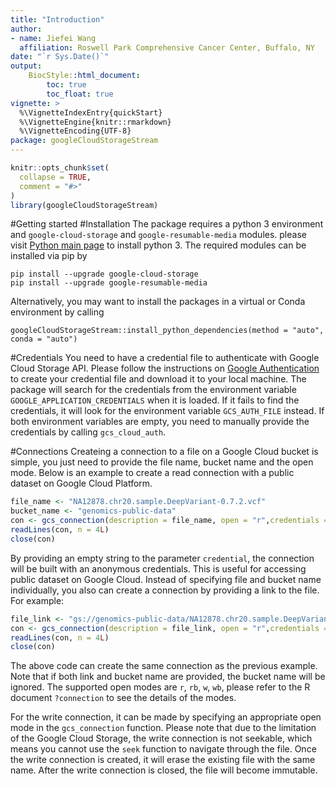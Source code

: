 ```yaml
---
title: "Introduction"
author: 
- name: Jiefei Wang
  affiliation: Roswell Park Comprehensive Cancer Center, Buffalo, NY
date: "`r Sys.Date()`"
output:
    BiocStyle::html_document:
        toc: true
        toc_float: true
vignette: >
  %\VignetteIndexEntry{quickStart}
  %\VignetteEngine{knitr::rmarkdown}
  %\VignetteEncoding{UTF-8}
package: googleCloudStorageStream
---
```



```r
knitr::opts_chunk$set(
  collapse = TRUE,
  comment = "#>"
)
library(googleCloudStorageStream)
```

#Getting started
#Installation
The package requires a python 3 environment and `google-cloud-storage` and `google-resumable-media` modules. please visit [Python main page](https://www.python.org/) to install python 3. The required modules can be installed via pip by
```
pip install --upgrade google-cloud-storage
pip install --upgrade google-resumable-media
```
Alternatively, you may want to install the packages in a virtual or Conda environment by calling
```
googleCloudStorageStream::install_python_dependencies(method = "auto", conda = "auto")
```


#Credentials
You need to have a credential file to authenticate with Google Cloud Storage API. Please follow the instructions on [Google Authentication](https://cloud.google.com/docs/authentication/production) to create your credential file and download it to your local machine. The package will search for the credentials from the environment variable `GOOGLE_APPLICATION_CREDENTIALS` when it is loaded. If it fails to find the credentials, it will look for the environment variable `GCS_AUTH_FILE`
instead. If both environment variables are empty, you need to manually provide the credentials by calling `gcs_cloud_auth`. 


#Connections
Createing a connection to a file on a Google Cloud bucket is simple, you just need to provide the file name, bucket name and the open mode. Below is an example to create a read connection with a public dataset on Google Cloud Platform.
```r
file_name <- "NA12878.chr20.sample.DeepVariant-0.7.2.vcf"
bucket_name <- "genomics-public-data"
con <- gcs_connection(description = file_name, open = "r",credentials = "", bucket = bucket_name)
readLines(con, n = 4L)
close(con)
```
By providing an empty string to the parameter `credential`, the connection will be built with an anonymous credentials. This is useful for accessing public dataset on Google Cloud. Instead of specifying file and bucket name individually, you also can create a connection by providing a link to the file. For example:
```r
file_link <- "gs://genomics-public-data/NA12878.chr20.sample.DeepVariant-0.7.2.vcf"
con <- gcs_connection(description = file_link, open = "r",credentials = "")
readLines(con, n = 4L)
close(con)
```
The above code can create the same connection as the previous example. Note that if both link and bucket name are provided, the bucket name will be ignored. The supported open modes are `r`, `rb`, `w`, `wb`, please refer to the R document `?connection` to see the details of the modes.

For the write connection, it can be made by specifying an appropriate open mode in the `gcs_connection` function. Please note that due to the limitation of the Google Cloud Storage, the write connection is not seekable, which means you cannot use the `seek` function to navigate through the file. Once the write connection is created, it will erase the existing file with the same name. After the write connection is closed, the file will become immutable. 





